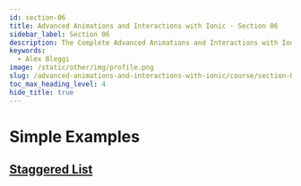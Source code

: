 ```yaml
---
id: section-06
title: Advanced Animations and Interactions with Ionic · Section 06
sidebar_label: Section 06
description: The Complete Advanced Animations and Interactions with Ionic by Josh Morony.
keywords:
  - Alex Bleggi
image: /static/other/img/profile.png
slug: /advanced-animations-and-interactions-with-ionic/course/section-06
toc_max_heading_level: 4
hide_title: true
---
```



# Simple Examples

## **[Staggered List](/docs/advanced-animations-and-interactions-with-ionic/course/simple-examples/staggered-list)**

